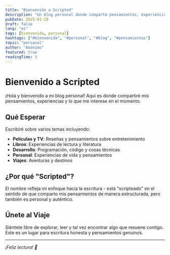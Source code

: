 ```yaml
---
title: "Bienvenido a Scripted"
description: "Un blog personal donde comparto pensamientos, experiencias y lo que me interesa"
pubDate: 2025-01-20
draft: false
lang: "es"
tags: [bienvenida, personal]
hashtags: ["#bienvenida", "#personal", "#blog", "#pensamientos"]
topic: "personal"
author: "Anónimo"
featured: true
readingTime: 3
---
```


# Bienvenido a Scripted

¡Hola y bienvenido a mi blog personal! Aquí es donde compartiré mis pensamientos, experiencias y lo que me interese en el momento.

## Qué Esperar

Escribiré sobre varios temas incluyendo:
- **Películas y TV**: Reseñas y pensamientos sobre entretenimiento
- **Libros**: Experiencias de lectura y literatura
- **Desarrollo**: Programación, código y cosas técnicas
- **Personal**: Experiencias de vida y pensamientos
- **Viajes**: Aventuras y destinos

## ¿Por qué "Scripted"?

El nombre refleja mi enfoque hacia la escritura - está "scripteado" en el sentido de que comparto mis pensamientos de manera estructurada, pero también es personal y auténtico.

## Únete al Viaje

Siéntete libre de explorar, leer y tal vez encontrar algo que resuene contigo. Este es un lugar para escritura honesta y pensamientos genuinos.

---

*¡Feliz lectura! 🚀*
